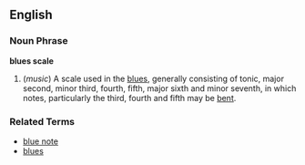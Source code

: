 ==English==

===Noun Phrase===
'''blues scale'''

# (''music'') A scale used in the [[blues]], generally consisting of tonic, major second, minor third, fourth, fifth, major sixth and minor seventh, in which notes, particularly the third, fourth and fifth may be [[bend|bent]].

===Related Terms===
*[[blue note]]
*[[blues]]